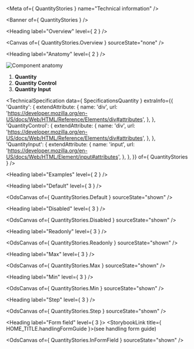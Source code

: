
<Meta of={ QuantityStories } name="Technical information" />

<Banner of={ QuantityStories } />

<Heading label="Overview" level={ 2 } />

<Canvas of={ QuantityStories.Overview } sourceState="none" />

<Heading label="Anatomy" level={ 2 } />

![Component anatomy](./base-assets/components/quantity/anatomy-tech.png "Component anatomy")

1. **Quantity**
2. **Quantity Control**
3. **Quantity Input**

<TechnicalSpecification
  data={ SpecificationsQuantity }
  extraInfo={{
    'Quantity': {
      extendAttribute: {
        name: 'div',
        url: 'https://developer.mozilla.org/en-US/docs/Web/HTML/Reference/Elements/div#attributes',
      },
    },
    'QuantityControl': {
      extendAttribute: {
        name: 'div',
        url: 'https://developer.mozilla.org/en-US/docs/Web/HTML/Reference/Elements/div#attributes',
      },
    },
    'QuantityInput': {
      extendAttribute: {
        name: 'input',
        url: 'https://developer.mozilla.org/en-US/docs/Web/HTML/Element/input#attributes',
      },
    },
  }}
  of={ QuantityStories } />

<Heading label="Examples" level={ 2 } />

<Heading label="Default" level={ 3 } />

<OdsCanvas of={ QuantityStories.Default } sourceState="shown" />

<Heading label="Disabled" level={ 3 } />

<OdsCanvas of={ QuantityStories.Disabled } sourceState="shown" />

<Heading label="Readonly" level={ 3 } />

<OdsCanvas of={ QuantityStories.Readonly } sourceState="shown" />

<Heading label="Max" level={ 3 } />

<OdsCanvas of={ QuantityStories.Max } sourceState="shown" />

<Heading label="Min" level={ 3 } />

<OdsCanvas of={ QuantityStories.Min } sourceState="shown" />

<Heading label="Step" level={ 3 } />

<OdsCanvas of={ QuantityStories.Step } sourceState="shown" />

<Heading label="Form field" level={ 3 }>
  <StorybookLink title={ HOME_TITLE.handlingFormGuide }>(see handling form guide)</StorybookLink>
</Heading>

<OdsCanvas of={ QuantityStories.InFormField } sourceState="shown" />
